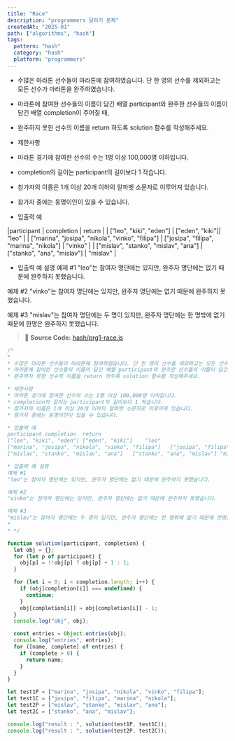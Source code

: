 ```yaml
---
title: "Race"
description: "programmers 달리기 문제"
createdAt: "2025-01"
path: ["algorithms", "hash"]
tags:
  pattern: "hash"
  category: "hash"
  platform: "programmers"
---
```


- 수많은 마라톤 선수들이 마라톤에 참여하였습니다. 단 한 명의 선수를 제외하고는 모든 선수가 마라톤을 완주하였습니다.
- 마라톤에 참여한 선수들의 이름이 담긴 배열 participant와 완주한 선수들의 이름이 담긴 배열 completion이 주어질 때,
- 완주하지 못한 선수의 이름을 return 하도록 solution 함수를 작성해주세요.

- 제한사항
- 마라톤 경기에 참여한 선수의 수는 1명 이상 100,000명 이하입니다.
- completion의 길이는 participant의 길이보다 1 작습니다.
- 참가자의 이름은 1개 이상 20개 이하의 알파벳 소문자로 이루어져 있습니다.
- 참가자 중에는 동명이인이 있을 수 있습니다.

- 입출력 예

|participant | completion | return |
| ["leo", "kiki", "eden"] | ["eden", "kiki"]| "leo" |
| ["marina", "josipa", "nikola", "vinko", "filipa"] | ["josipa", "filipa", "marina", "nikola"] | "vinko" |
| ["mislav", "stanko", "mislav", "ana"] | ["stanko", "ana", "mislav"] | "mislav" |

- 입출력 예 설명
  예제 #1
  "leo"는 참여자 명단에는 있지만, 완주자 명단에는 없기 때문에 완주하지 못했습니다.

예제 #2
"vinko"는 참여자 명단에는 있지만, 완주자 명단에는 없기 때문에 완주하지 못했습니다.

예제 #3
"mislav"는 참여자 명단에는 두 명이 있지만, 완주자 명단에는 한 명밖에 없기 때문에 한명은 완주하지 못했습니다.

> 📌 **Source Code:** [hash/prg1-race.js](https://github.com/0teklee/pattern-recognition/tree/main/site/content/hash/prg1-race.js)

```js
/*
*
* 수많은 마라톤 선수들이 마라톤에 참여하였습니다. 단 한 명의 선수를 제외하고는 모든 선수가 마라톤을 완주하였습니다.
* 마라톤에 참여한 선수들의 이름이 담긴 배열 participant와 완주한 선수들의 이름이 담긴 배열 completion이 주어질 때,
* 완주하지 못한 선수의 이름을 return 하도록 solution 함수를 작성해주세요.

* 제한사항
* 마라톤 경기에 참여한 선수의 수는 1명 이상 100,000명 이하입니다.
* completion의 길이는 participant의 길이보다 1 작습니다.
* 참가자의 이름은 1개 이상 20개 이하의 알파벳 소문자로 이루어져 있습니다.
* 참가자 중에는 동명이인이 있을 수 있습니다.

* 입출력 예
participant	completion	return
["leo", "kiki", "eden"]	["eden", "kiki"]	"leo"
["marina", "josipa", "nikola", "vinko", "filipa"]	["josipa", "filipa", "marina", "nikola"]	"vinko"
["mislav", "stanko", "mislav", "ana"]	["stanko", "ana", "mislav"]	"mislav"

* 입출력 예 설명
예제 #1
"leo"는 참여자 명단에는 있지만, 완주자 명단에는 없기 때문에 완주하지 못했습니다.

예제 #2
"vinko"는 참여자 명단에는 있지만, 완주자 명단에는 없기 때문에 완주하지 못했습니다.

예제 #3
"mislav"는 참여자 명단에는 두 명이 있지만, 완주자 명단에는 한 명밖에 없기 때문에 한명은 완주하지 못했습니다.
*
* */

function solution(participant, completion) {
  let obj = {};
  for (let p of participant) {
    obj[p] = !!obj[p] ? obj[p] + 1 : 1;
  }

  for (let i = 0; i < completion.length; i++) {
    if (obj[completion[i]] === undefined) {
      continue;
    }
    obj[completion[i]] = obj[completion[i]] - 1;
  }
  console.log("obj", obj);

  const entries = Object.entries(obj);
  console.log("entries", entries);
  for ([name, complete] of entries) {
    if (complete > 0) {
      return name;
    }
  }
}

let test1P = ["marina", "josipa", "nikola", "vinko", "filipa"];
let test1C = ["josipa", "filipa", "marina", "nikola"];
let test2P = ["mislav", "stanko", "mislav", "ana"];
let test2C = ["stanko", "ana", "mislav"];

console.log("result : ", solution(test1P, test1C));
console.log("result : ", solution(test2P, test2C));
```
